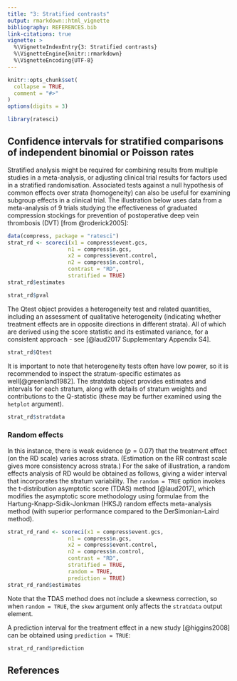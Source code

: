 ```yaml
---
title: "3: Stratified contrasts"
output: rmarkdown::html_vignette
bibliography: REFERENCES.bib
link-citations: true
vignette: >
  %\VignetteIndexEntry{3: Stratified contrasts}
  %\VignetteEngine{knitr::rmarkdown}
  %\VignetteEncoding{UTF-8}
---
```


```r
knitr::opts_chunk$set(
  collapse = TRUE,
  comment = "#>"
)
options(digits = 3)
```

```r
library(ratesci)
```

## Confidence intervals for stratified comparisons of independent binomial or Poisson rates

Stratified analysis might be required for combining results from multiple studies in a meta-analysis, or adjusting clinical trial results for factors used in a stratified randomisation. Associated tests against a null hypothesis of common effects over strata (homogeneity) can also be useful for examining subgroup effects in a clinical trial. The illustration below uses data from a meta-analysis of 9 trials studying the effectiveness of graduated compression stockings for prevention of postoperative deep vein thrombosis (DVT) [from @roderick2005]:

```r
data(compress, package = "ratesci")
strat_rd <- scoreci(x1 = compress$event.gcs, 
                   n1 = compress$n.gcs, 
                   x2 = compress$event.control, 
                   n2 = compress$n.control, 
                   contrast = "RD", 
                   stratified = TRUE)
strat_rd$estimates
```

```r
strat_rd$pval
```

The Qtest object provides a heterogeneity test and related quantities, including an assessment of qualitative heterogeneity (indicating whether treatment effects are in opposite directions in different strata). All of which are derived using the score statistic and its estimated variance, for a consistent approach - see [@laud2017 Supplementary Appendix S4].

```r
strat_rd$Qtest
```

````{=html}
<!--
```r
strat_rr <- scoreci(x1 = compress$event.gcs, 
                   n1 = compress$n.gcs, 
                   x2 = compress$event.control, 
                   n2 = compress$n.control, 
                   contrast = "RR", 
                   stratified = TRUE)
strat_rr$Qtest
```
-->
````

It is important to note that heterogeneity tests often have low power, so it is recommended to inspect the stratum-specific estimates as well[@greenland1982]. The stratdata object provides estimates and intervals for each stratum, along with details of stratum weights and contributions to the Q-statistic (these may be further examined using the `hetplot` argument).

```r
strat_rd$stratdata
```

### Random effects

In this instance, there is weak evidence ($p = 0.07$) that the treatment effect (on the RD scale) varies across strata. (Estimation on the RR contrast scale gives more consistency across strata.) For the sake of illustration, a random effects analysis of RD would be obtained as follows, giving a wider interval that incorporates the stratum variability. The `random = TRUE` option invokes the t-distribution asymptotic score (TDAS) method [@laud2017], which modifies the asymptotic score methodology using formulae from the Hartung-Knapp-Sidik-Jonkman (HKSJ) random effects meta-analysis method (with superior performance compared to the DerSimonian-Laird method).

```r
strat_rd_rand <- scoreci(x1 = compress$event.gcs, 
                   n1 = compress$n.gcs, 
                   x2 = compress$event.control, 
                   n2 = compress$n.control, 
                   contrast = "RD", 
                   stratified = TRUE,
                   random = TRUE,
                   prediction = TRUE)
strat_rd_rand$estimates
```

Note that the TDAS method does not include a skewness correction, so when `random = TRUE`, the `skew` argument only affects the `stratdata` output element.

A prediction interval for the treatment effect in a new study [@higgins2008] can be obtained using `prediction = TRUE`:

```r
strat_rd_rand$prediction
```

## References
